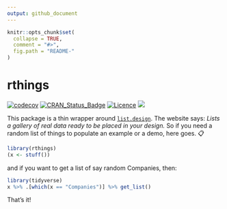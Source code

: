 ```yaml
---
output: github_document
---
```


<!-- README.md is generated from README.Rmd. Please edit that file -->

```r
knitr::opts_chunk$set(
  collapse = TRUE,
  comment = "#>",
  fig.path = "README-"
)
```

# rthings

[![codecov](https://codecov.io/gh/karthik/rthings/branch/master/graph/badge.svg)](https://codecov.io/gh/karthik/rthings) [![CRAN_Status_Badge](http://www.r-pkg.org/badges/version/rthings)](https://cran.r-project.org/package=rthings) [![Licence](https://img.shields.io/github/license/mashape/apistatus.svg)](http://choosealicense.com/licenses/mit/)  ![](http://cranlogs.r-pkg.org/badges/rthings)

This package is a thin wrapper around [`list.design`](http://lists.design/). The website says: _Lists a gallery of real data ready to be placed in your design._ So if you need a random list of things to populate an example or a demo, here goes. 📋

```r
library(rthings)
(x <- stuff())
```


and if you want to get a list of say random Companies, then:


```r
library(tidyverse)  
x %>% .[which(x == "Companies")] %>% get_list()
```

That's it!


